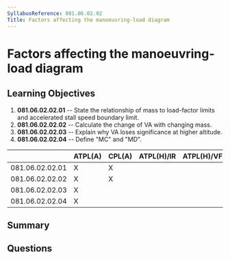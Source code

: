 ```yaml
---
SyllabusReference: 081.06.02.02
Title: Factors affecting the manoeuvring-load diagram
---
```


# Factors affecting the manoeuvring-load diagram

## Learning Objectives

1. **081.06.02.02.01** -- State the relationship of mass to load-factor limits and
   accelerated stall speed boundary limit.
2. **081.06.02.02.02** -- Calculate the change of VA with changing mass.
3. **081.06.02.02.03** -- Explain why VA loses significance at higher altitude.
4. **081.06.02.02.04** -- Define "MC" and "MD".

|                 | ATPL(A) | CPL(A) | ATPL(H)/IR | ATPL(H)/VFR | CPL(H) | IR  | CBIR(A) |
| --------------- | ------- | ------ | ---------- | ----------- | ------ | --- | ------- |
| 081.06.02.02.01 | X       | X      |            |             |        |     |         |
| 081.06.02.02.02 | X       | X      |            |             |        |     |         |
| 081.06.02.02.03 | X       |        |            |             |        |     |         |
| 081.06.02.02.04 | X       |        |            |             |        |     |         |

## Summary

## Questions
